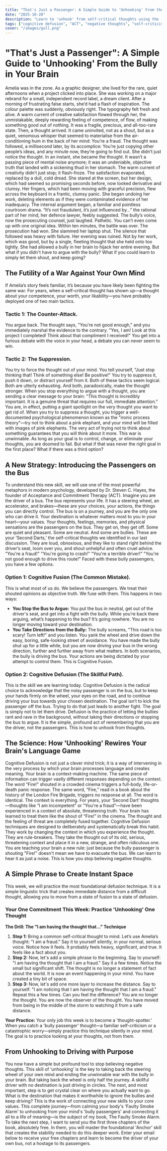 ```yaml
---
title: "That's Just a Passenger: A Simple Guide to 'Unhooking' From the Bully in Your Brain"
date: "2025-10-20"
description: "Learn to 'unhook' from self-critical thoughts using the 'Passengers on the Bus' metaphor and cognitive defusion techniques, allowing you to regain control of your mind and steer your life towards your values."
tags: ["cognitive defusion", "ACT", "negative thoughts", "self-criticism", "mindfulness", "emotional regulation"]
cover: "/images/gull.png"
---
```


# "That's Just a Passenger": A Simple Guide to 'Unhooking' From the Bully in Your Brain
Amelia was in the zone.
As a graphic designer, she lived for the rare, quiet afternoons when a project clicked into place. She was working on a major rebrand for a small, independent record label, a dream client. After a morning of frustrating false starts, she’d had a flash of inspiration. The colour palette was suddenly, obviously right. The typography felt fresh and alive. A warm current of creative satisfaction flowed through her, the unmistakable, deeply rewarding feeling of competence, of flow, of making something good out of nothing. It was a fragile, precious, and all-too-rare state.
Then, a thought arrived.
It came uninvited, not as a shout, but as a quiet, venomous whisper that seemed to materialise from the air-conditioning hum in the back of her mind: You’re a fraud.
The thought was followed, a millisecond later, by its accomplice: You’re just copying other people’s ideas, and any minute now, they’re going to find out.
She didn’t just notice the thought. In an instant, she became the thought. It wasn’t a passing piece of mental noise anymore; it was an undeniable, objective truth that landed with a sickening thud in her stomach. The warm current of creativity didn’t just stop; it flash-froze. The satisfaction evaporated, replaced by a dull, cold dread. She stared at the screen, but her design, which had seemed so promising seconds before, now looked derivative and clumsy.
Her fingers, which had been moving with graceful precision, flew across the keyboard in a frantic, clumsy panic. She began undoing her work, deleting elements as if they were contaminated evidence of her inadequacy. The internal argument began, a familiar and pointless courtroom drama. “It’s not fraudulent, it’s just influenced by…” the rational part of her mind, her defence lawyer, feebly suggested. The bully’s voice, now the prosecuting counsel, just laughed. Pathetic. You can’t even come up with one original idea.
Within ten minutes, the battle was over. The prosecution had won. She slammed her laptop shut. The silence that followed was heavy with failure. Her evening was ruined. Not by her work, which was good, but by a single, fleeting thought that she held onto too tightly. She had allowed a bully in her brain to hijack her entire evening.
But what if you didn't have to argue with the bully? What if you could learn to simply let them shout, and keep going?

## The Futility of a War Against Your Own Mind
If Amelia’s story feels familiar, it’s because you have likely been fighting the same war. For years, when a self-critical thought has shown up—a thought about your competence, your worth, your likability—you have probably deployed one of two main tactics.

### Tactic 1: The Counter-Attack.
You argue back. The thought says, "You're not good enough," and you immediately marshal the evidence to the contrary. "Yes, I am! Look at this project I completed! Think about that compliment I received!" You get into a furious debate with the voice in your head, a debate you can never seem to win.

### Tactic 2: The Suppression.
You try to force the thought out of your mind. You tell yourself, "Just stop thinking that! Think of something else! Be positive!" You try to suppress it, push it down, or distract yourself from it.
Both of these tactics seem logical. Both are utterly exhausting. And both, paradoxically, make the thought stronger.
When you stop everything to argue with a thought, you are sending a clear message to your brain: "This thought is incredibly important. It is a genuine threat that requires our full, immediate attention." You are, in effect, putting a giant spotlight on the very thought you want to get rid of. When you try to suppress a thought, you trigger a well-documented psychological phenomenon known as the "ironic process theory"—try not to think about a pink elephant, and your mind will be filled with images of pink elephants. The very act of trying not to think about something guarantees that you will think about it more.
This war is unwinnable. As long as your goal is to control, change, or eliminate your thoughts, you are doomed to fail. But what if that was never the right goal in the first place? What if there was a third option?

## A New Strategy: Introducing the Passengers on the Bus
To understand this new skill, we will use one of the most powerful metaphors in modern psychology, developed by Dr. Steven C. Hayes, the founder of Acceptance and Commitment Therapy (ACT).
Imagine you are the driver of a bus.
The bus represents your life. It has a steering wheel, an accelerator, and brakes—these are your choices, your actions, the things you can directly control. The bus is on a journey, and you are the only one who can drive it. Your destination is whatever matters most to you in your heart—your values.
Your thoughts, feelings, memories, and physical sensations are the passengers on the bus. They get on, they get off. Some are quiet and pleasant. Some are neutral.
And some are bullies.
These are your ‘Second Darts,’ the self-critical thoughts we identified in our last discussion. They are loud, obnoxious, and they like to stand right behind the driver’s seat, loom over you, and shout unhelpful and often cruel advice. "You're a fraud!" "You're going to crash!" "You're a terrible driver!" "You're not good enough to drive this route!"
Faced with these bully passengers, you have a few options.

### Option 1: Cognitive Fusion (The Common Mistake).
This is what most of us do. We believe the passengers. We treat their shouted opinions as objective truth. We fuse with them. This happens in two ways:
*   **You Stop the Bus to Argue:** You put the bus in neutral, get out of the driver's seat, and get into a fight with the bully. While you’re back there arguing, what’s happening to the bus? It’s going nowhere. You are no longer moving toward your destination.
*   **You Take Directions from the Bully:** The bully screams, "This road is too scary! Turn left!" and you listen. You yank the wheel and drive down the easy, boring, safe-looking street of avoidance. You have made the bully shut up for a little while, but you are now driving your bus in the wrong direction, further and further away from what matters.
In both scenarios, the bully is driving the bus. Your actions are being dictated by your attempt to control them. This is Cognitive Fusion.

### Option 2: Cognitive Defusion (The Skillful Path).
This is the skill we are learning today. Cognitive Defusion is the radical choice to acknowledge that the noisy passenger is on the bus, but to keep your hands firmly on the wheel, your eyes on the road, and to continue driving your bus towards your chosen destination.
The goal isn’t to kick the passenger off the bus. Trying to do that just leads to another fight. The goal is simply not to let them drive. Defusion is the practice of letting the bullies rant and rave in the background, without taking their directions or stopping the bus to argue. It is the simple, profound act of remembering that you are the driver, not the passengers. This is how to unhook from thoughts.

## The Science: How 'Unhooking' Rewires Your Brain's Language Game
Cognitive Defusion is not just a clever mind trick; it is a way of intervening in the very process by which your brain processes language and creates meaning. Your brain is a context-making machine. The same piece of information can trigger vastly different responses depending on the context.
The word “Fire!” shouted in a crowded cinema triggers a full-body, life-or-death panic response. The same word, “Fire,” read in a book about the history of the London Fire Brigade, triggers no response at all. The word is identical. The context is everything.
For years, your ‘Second Dart’ thoughts—thoughts like “I am incompetent” or "You're a fraud"—have been experienced in a context of absolute, threatening truth. Your brain has learned to treat them like the shout of “Fire!” in the cinema. The thought and the feeling of threat are completely fused together.
Cognitive Defusion techniques are designed to deliberately and systematically break this habit. They work by changing the context in which you experience the thought. They are rule-breakers. They take the thought out of its old, serious, threatening context and place it in a new, strange, and often ridiculous one. You are teaching your brain a new rule: just because the bully passenger is shouting "Fire!" doesn't mean we have to evacuate the bus. We can learn to hear it as just a noise. This is how you stop believing negative thoughts.

## A Simple Phrase to Create Instant Space
This week, we will practice the most foundational defusion technique. It is a simple linguistic trick that creates immediate distance from a difficult thought, allowing you to move from a state of fusion to a state of defusion.

### Your One Commitment This Week: Practice 'Unhooking' One Thought

**The Drill: The "I am having the thought that..." Technique**
1.  **Step 1:** Bring a common self-critical thought to mind. Let’s use Amelia’s thought: "I am a fraud." Say it to yourself silently, in your normal, serious voice. Notice how it feels. It probably feels heavy, significant, and true. It feels like a fact about you.
2.  **Step 2:** Now, let's add a simple phrase to the beginning. Say to yourself: "I am having the thought that I am a fraud." Say it a few times. Notice the small but significant shift. The thought is no longer a statement of fact about the world. It is now an event happening in your mind. You have created a tiny bit of space.
3.  **Step 3:** Now, let's add one more layer to increase the distance. Say to yourself: "I am noticing that I am having the thought that I am a fraud." Repeat this a few times. Can you feel the difference? You are no longer the thought. You are now the observer of the thought. You have moved from being in the middle of the storm to watching it from a safe distance.

**Your Practice:**
Your only job this week is to become a 'thought-spotter.' When you catch a 'bully passenger' thought—a familiar self-criticism or a catastrophic worry—simply practice this technique silently in your mind. The goal is to practice looking at your thoughts, not from them.

## From Unhooking to Driving with Purpose
You now have a simple but profound tool to stop believing negative thoughts. This skill of ‘unhooking’ is the key to taking back the steering wheel of your own mind and ending the unwinnable war with the bully in your brain.
But taking back the wheel is only half the journey. A skillful driver with no destination is just driving in circles. The next, and most important, step is to get crystal clear on where you actually want to go. What is the destination that makes it worthwhile to ignore the bullies and keep driving? This is the work of connecting your new skills to your core values.
This complete journey—from calming your body's 'Faulty Smoke Alarm' to unhooking from your mind's 'bully passengers' and connecting it all to a life of meaning—is the subject of my book, The Faulty Smoke Alarm.
To take the next step, I want to send you the first three chapters of the book, absolutely free. In them, you will master the foundational 'Anchor' skill that creates the stability needed to do this deeper work.
Enter your email below to receive your free chapters and learn to become the driver of your own bus, not a hostage to its passengers.
